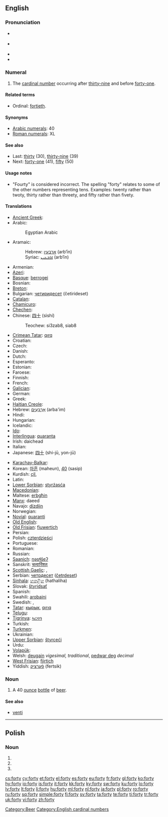 ==English==

===Pronunciation===
* {{a|GenAm}} {{IPA|/ˈfɔɹti/}}
* {{a|St. Louis}} {{IPA|/ˈfɑɹɾij/}}
* {{audio|en-us-forty.ogg|Audio (US)}}
* {{rhymes|ɔː(r)ti}}

===Numeral===
{{infl|en|numeral}}

# {{cardinal}} The [[cardinal number]] occurring after [[thirty-nine]] and before [[forty-one]].

====Related terms====
* Ordinal: [[fortieth]].

====Synonyms====
* [[w:Arabic numerals|Arabic numerals]]: 40
* [[w:Roman numerals|Roman numerals]]: XL

====See also====
* Last: [[thirty]] (30), [[thirty-nine]] (39)
* Next: [[forty-one]] (41), [[fifty]] (50)

====Usage notes====
* "Fourty" is considered incorrect. <!--Move the following to Etymology section? and expand.-->The spelling "forty" relates to some of the other numbers representing tens. Examples: twenty rather than twoty, thirty rather than threety, and fifty rather than fivety.

====Translations====
{{trans-top|the cardinal number occurring after thirty-nine}}
* [[Ancient Greek]]: {{tø|grc|τεσσαράκοντα|tr=tessarakonta|sc=polytonic}}
* Arabic: {{t-|ar|اربعون|alt=أربَعُون|tr='arba3uun}}
*: Egyptian Arabic {{tø|arz|اربعين|alt=أربعين|tr='arba3iin|sc=Arab|xs=Egyptian Arabic}}
* Aramaic:
*: Hebrew: [[ארבעין]] (arb‘īn) {{c}}
*: Syriac: [[ܐܪܒܥܝܢ]] (arb‘īn) {{c}}
* Armenian: {{t+|hy|քառասուն|tr=k'aṙasun}}
* [[Azeri]]: {{t|az|qırx}}
* [[Basque]]: [[berrogei]]
* Bosnian: {{t-|bs|četrdeset}}
* [[Breton]]: {{t+|br|daou-ugent|xs=Breton}}
* Bulgarian: [[четиридесет]] (četirideset)
* [[Catalan]]: {{t+|ca|quaranta}}
* [[Chamicuro]]: {{tø|ccc|ma'pojtamala chunka}}
* [[Chechen]]: {{tø|ce|шовзткъа|tr=šovztqha}}
* Chinese: [[四十]] (sìshí)
*: Teochew: si3zab8, siab8
* [[Crimean Tatar]]: [[qırq]]
* Croatian: {{t-|hr|četrdeset|alt=četrdèsēt}}
* Czech: {{t-|cs|čtyřicet}}
* Danish: {{t+|da|fyrre}}
* Dutch: {{t+|nl|veertig|f}}
* Esperanto: {{t-|eo|kvardek|xs=Esperanto}}
* Estonian: {{t-|et|nelikümmend}}
* Faroese: {{t-|fo|fjøruti|xs=Faroese}}
* Finnish: {{t+|fi|neljäkymmentä}}
* French: {{t+|fr|quarante|m}}
* [[Galician]]: {{t+|gl|corenta|xs=Galician}}
* German: {{t+|de|vierzig|f}}
* Greek: {{t+|el|σαράντα|tr=saránda}}
* [[Haitian Creole]]: {{tø|ht|karant}}
* Hebrew: [[ארבעים|אַרְבָּעִים]] (arba'im) {{m|f}}
* Hindi: {{t+|hi|चालीस|tr=chaalees|xs=Hindi}}
* Hungarian: {{t+|hu|negyven}}
* Icelandic: {{t+|is|fjörutíu}}
* [[Ido]]: {{t+|io|quaradek|xs=Ido}}
* [[Interlingua]]: [[quaranta]]
* Irish: daichead
* Italian: {{t+|it|quaranta}}
* Japanese: [[四十]] (shi-jū, yon-jū)
{{trans-mid}}
* [[Karachay-Balkar]]: {{tø|krc|къыркъ|tr=qirq|sc=Cyrl}}
* Korean: [[마흔]] (maheun), [[40]] (sasip)
* Kurdish: [[çil]], {{ku-Arab|[[چل]]}}
* Latin: {{t-|la|quadraginta}}
* [[Lower Sorbian]]: [[styrźasća]]
* [[Macedonian]]: {{t|mk|четириесет|tr=četiríeset}}
* Maltese: [[erbgħin]]
* [[Manx]]: daeed
* Navajo: [[dízdiin]]
* Norwegian: {{t+|no|førti}}
* [[Novial]]: [[quaranti]]
* [[Old English]]: {{t|ang|fortig|alt=fortiġ|xs=Old English}}
* [[Old Frisian]]: [[fiuwertich]]
* Persian: {{t+|fa|چهل|tr=čehel}}
* Polish: [[czterdzieści]] {{p}}
* Portuguese: {{t+|pt|quarenta}}
* Romanian: {{t+|ro|patruzeci}}
* Russian: {{t+|ru|сорок|tr=sórok}}
* [[Saanich]]: [[ŋəsɬšeʔ]]
* Sanskrit: [[चत्वारिंशत्]] {{unicode|[[catvāriṁśat]]}}
* [[Scottish Gaelic]]: {{qualifier|old system}} {{t-|gd|dà|xs=Scottish Gaelic}} {{t-|gd|fichead|alt=fhichead|xs=Scottish Gaelic}}, {{qualifier|new system}} {{t-|gd|ceathrad|xs=Scottish Gaelic}}
* Serbian: [[четрдесет]] ([[četrdeset]])
* [[Sinhala]]: [[හතළිහ]] (hathaliha)
* Slovak: [[štyridsať]]
* Spanish: {{t+|es|cuarenta}}
* Swahili: [[arobaini]]
* Swedish: {{t|sv|fyrti}}, {{t+|sv|fyrtio}}
* [[Tatar]]: [[кырык#Tatar|кырык]], [[qırıq#Tatar|qırıq]]
* [[Telugu]]: {{t|te|నలభై|tr=nalabhai}}
* [[Tigrinya]]: [[ኣርባዓ]]
* Turkish: {{t+|tr|kırk}}
* [[Turkmen]]: {{t+|tk|kyrk|xs=Turkmen}}
* Ukrainian: {{t+|uk|сорок|tr=sórok|xs=Ukrainian}}
* [[Upper Sorbian]]: [[štyrceći]]
* Urdu: {{t-|ur|چالیس|tr=chaalees|xs=Urdu}}
* [[Volapük]]: {{t|vo|foldeg}}
* Welsh: [[deugain]] ''vigesimal, traditional'', [[pedwar deg]] ''decimal''
* [[West Frisian]]: [[fjirtich]]
* Yiddish: [[פֿערציק]] (fertsik)
{{trans-bottom}}

===Noun===
{{en-noun|forties}}

# {{slang}} A 40 [[ounce]] [[bottle]] of [[beer]].

====See also====
* [[venti]] <!-- a 20 oz coffee, from Italian -->

[[Category:Beer]]
[[Category:English cardinal numbers]]

----

==Polish==

===Noun===
{{infl|pl|noun form}}

# {{inflection of|lang=pl|fort||nom|p}}
# {{inflection of|lang=pl|fort||acc|p}}
# {{inflection of|lang=pl|fort||voc|p}}

[[cs:forty]]
[[cy:forty]]
[[et:forty]]
[[el:forty]]
[[es:forty]]
[[eu:forty]]
[[fr:forty]]
[[gl:forty]]
[[ko:forty]]
[[hy:forty]]
[[io:forty]]
[[is:forty]]
[[it:forty]]
[[kk:forty]]
[[ky:forty]]
[[sw:forty]]
[[ku:forty]]
[[lo:forty]]
[[lv:forty]]
[[lt:forty]]
[[li:forty]]
[[hu:forty]]
[[ml:forty]]
[[nl:forty]]
[[ja:forty]]
[[pl:forty]]
[[ro:forty]]
[[ru:forty]]
[[sq:forty]]
[[simple:forty]]
[[fi:forty]]
[[sv:forty]]
[[ta:forty]]
[[te:forty]]
[[ti:forty]]
[[tr:forty]]
[[uk:forty]]
[[vi:forty]]
[[zh:forty]]